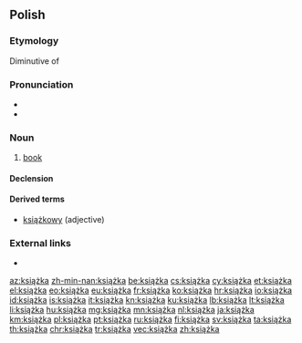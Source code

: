 ==Polish==

===Etymology===
Diminutive of {{term|księga|lang=pl}}

===Pronunciation===
* {{IPA|[ˈkʲɕɔ̃ʂka]|lang=pl}}
* {{audio|pl-książka.ogg|audio|lang=pl}}

===Noun===
{{pl-noun|f|dim=książeczka}}

# [[book]]

====Declension====
{{pl-decl-noun-ka|książ}}

====Derived terms====
* [[książkowy]] (adjective)

===External links===
* {{R:PWN}}

[[az:książka]]
[[zh-min-nan:książka]]
[[be:książka]]
[[cs:książka]]
[[cy:książka]]
[[et:książka]]
[[el:książka]]
[[eo:książka]]
[[eu:książka]]
[[fr:książka]]
[[ko:książka]]
[[hr:książka]]
[[io:książka]]
[[id:książka]]
[[is:książka]]
[[it:książka]]
[[kn:książka]]
[[ku:książka]]
[[lb:książka]]
[[lt:książka]]
[[li:książka]]
[[hu:książka]]
[[mg:książka]]
[[mn:książka]]
[[nl:książka]]
[[ja:książka]]
[[km:książka]]
[[pl:książka]]
[[pt:książka]]
[[ru:książka]]
[[fi:książka]]
[[sv:książka]]
[[ta:książka]]
[[th:książka]]
[[chr:książka]]
[[tr:książka]]
[[vec:książka]]
[[zh:książka]]